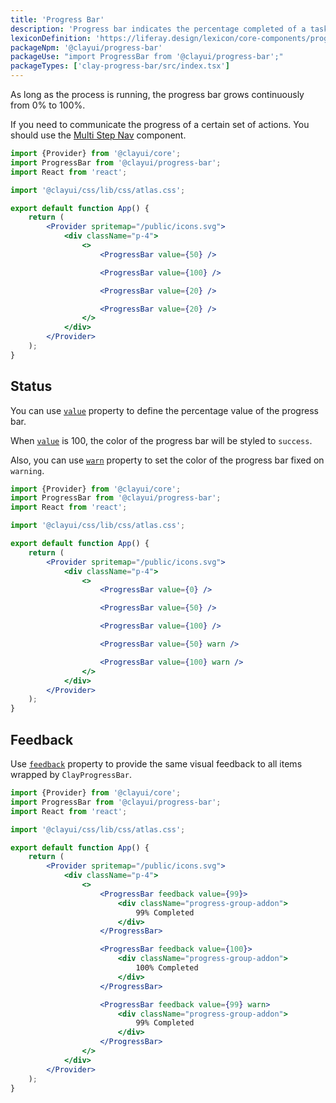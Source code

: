 ```yaml
---
title: 'Progress Bar'
description: 'Progress bar indicates the percentage completed of a task.'
lexiconDefinition: 'https://liferay.design/lexicon/core-components/progress-bars/'
packageNpm: '@clayui/progress-bar'
packageUse: "import ProgressBar from '@clayui/progress-bar';"
packageTypes: ['clay-progress-bar/src/index.tsx']
---
```


As long as the process is running, the progress bar grows continuously from 0% to 100%.

If you need to communicate the progress of a certain set of actions. You should use the [Multi Step Nav](/docs/components/multi-step-nav.html) component.

```jsx preview
import {Provider} from '@clayui/core';
import ProgressBar from '@clayui/progress-bar';
import React from 'react';

import '@clayui/css/lib/css/atlas.css';

export default function App() {
	return (
		<Provider spritemap="/public/icons.svg">
			<div className="p-4">
				<>
					<ProgressBar value={50} />

					<ProgressBar value={100} />

					<ProgressBar value={20} />

					<ProgressBar value={20} />
				</>
			</div>
		</Provider>
	);
}
```

## Status

You can use [`value`](#api-value) property to define the percentage value of the progress bar.

When [`value`](#api-value) is 100, the color of the progress bar will be styled to `success`.

Also, you can use [`warn`](#api-warn) property to set the color of the progress bar fixed on `warning`.

```jsx preview
import {Provider} from '@clayui/core';
import ProgressBar from '@clayui/progress-bar';
import React from 'react';

import '@clayui/css/lib/css/atlas.css';

export default function App() {
	return (
		<Provider spritemap="/public/icons.svg">
			<div className="p-4">
				<>
					<ProgressBar value={0} />

					<ProgressBar value={50} />

					<ProgressBar value={100} />

					<ProgressBar value={50} warn />

					<ProgressBar value={100} warn />
				</>
			</div>
		</Provider>
	);
}
```

## Feedback

Use [`feedback`](#api-feedback) property to provide the same visual feedback to all items wrapped by `ClayProgressBar`.

```jsx preview
import {Provider} from '@clayui/core';
import ProgressBar from '@clayui/progress-bar';
import React from 'react';

import '@clayui/css/lib/css/atlas.css';

export default function App() {
	return (
		<Provider spritemap="/public/icons.svg">
			<div className="p-4">
				<>
					<ProgressBar feedback value={99}>
						<div className="progress-group-addon">
							99% Completed
						</div>
					</ProgressBar>

					<ProgressBar feedback value={100}>
						<div className="progress-group-addon">
							100% Completed
						</div>
					</ProgressBar>

					<ProgressBar feedback value={99} warn>
						<div className="progress-group-addon">
							99% Completed
						</div>
					</ProgressBar>
				</>
			</div>
		</Provider>
	);
}
```
